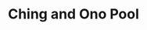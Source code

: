 ---
title: Ching and Ono Pool
media: 
dimensions: 36" x 30"
hero_image: ../../images/gallery/ching_and_ono_pool.jpg
sale_status: Sold
---